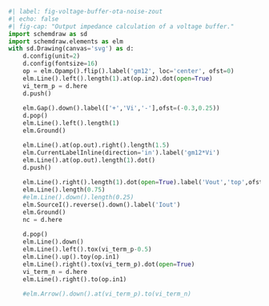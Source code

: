 ```python
#| label: fig-voltage-buffer-ota-noise-zout
#| echo: false
#| fig-cap: "Output impedance calculation of a voltage buffer."
import schemdraw as sd
import schemdraw.elements as elm
with sd.Drawing(canvas='svg') as d:
    d.config(unit=2)
    d.config(fontsize=16)
    op = elm.Opamp().flip().label('gm12', loc='center', ofst=0)
    elm.Line().left().length(1).at(op.in2).dot(open=True)
    vi_term_p = d.here
    d.push()
    
    elm.Gap().down().label(['+','Vi','-'],ofst=(-0.3,0.25))
    d.pop()
    elm.Line().left().length(1)
    elm.Ground()

    elm.Line().at(op.out).right().length(1.5)
    elm.CurrentLabelInline(direction='in').label('gm12*Vi')
    elm.Line().at(op.out).length(1).dot()
    d.push()
    
    elm.Line().right().length(1).dot(open=True).label('Vout','top',ofst=(0.5,.25))
    elm.Line().length(0.75)
    #elm.Line().down().length(0.25)
    elm.SourceI().reverse().down().label('Iout')
    elm.Ground()
    nc = d.here
    
    d.pop()
    elm.Line().down()
    elm.Line().left().tox(vi_term_p-0.5)
    elm.Line().up().toy(op.in1)
    elm.Line().right().tox(vi_term_p).dot(open=True)
    vi_term_n = d.here
    elm.Line().right().to(op.in1)
    
    #elm.Arrow().down().at(vi_term_p).to(vi_term_n)


```